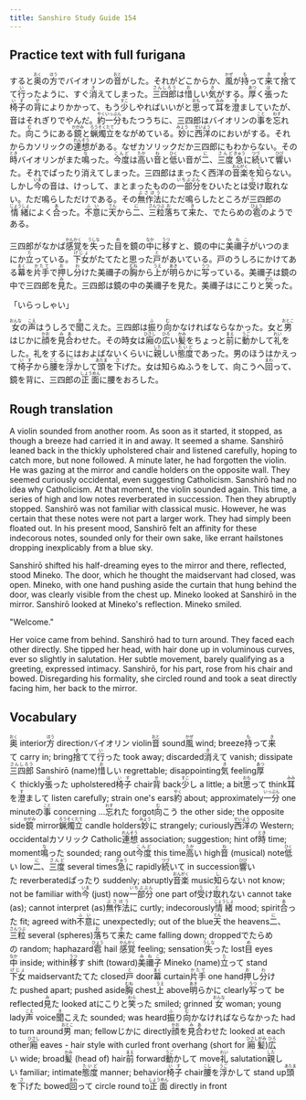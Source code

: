 ```yaml
---
title: Sanshiro Study Guide 154
---
```


## Practice text with full furigana

<p>
すると<ruby><rb>奥</rb><rt>おく</rt></ruby>の<ruby><rb>方</rb><rt>ほう</rt></ruby>でバイオリンの<ruby><rb>音</rb><rt>おと</rt></ruby>がした。それがどこからか、<ruby><rb>風</rb><rt>かぜ</rt></ruby>が<ruby><rb>持</rb><rt>も</rt></ruby>って<ruby><rb>来</rb><rt>き</rt></ruby>て<ruby><rb>捨</rb><rt>す</rt></ruby>てて<ruby><rb>行</rb><rt>い</rt></ruby>ったように、すぐ<ruby><rb>消</rb><rt>き</rt></ruby>えてしまった。<ruby><rb>三四郎</rb><rt>さんしろう</rt></ruby>は<ruby><rb>惜</rb><rt>お</rt></ruby>しい<ruby><rb>気</rb><rt>き</rt></ruby>がする。<ruby><rb>厚</rb><rt>あつ</rt></ruby>く<ruby><rb>張</rb><rt>は</rt></ruby>った<ruby><rb>椅子</rb><rt>いす</rt></ruby>の<ruby><rb>背</rb><rt>せ</rt></ruby>によりかかって、もう<ruby><rb>少</rb><rt>すこ</rt></ruby>しやればいいがと<ruby><rb>思</rb><rt>おも</rt></ruby>って<ruby><rb>耳</rb><rt>みみ</rt></ruby>を<ruby><rb>澄</rb><rt>す</rt></ruby>ましていたが、音はそれぎりでやんだ。<ruby><rb>約</rb><rt>やく</rt></ruby><ruby><rb>一分</rb><rt>いっぷん</rt></ruby>もたつうちに、三四郎はバイオリンの<ruby><rb>事</rb><rt>こと</rt></ruby>を<ruby><rb>忘</rb><rt>わす</rt></ruby>れた。<ruby><rb>向</rb><rt>む</rt></ruby>こうにある<ruby><rb>鏡</rb><rt>かがみ</rt></ruby>と<ruby><rb>蝋燭立</rb><rt>ろうそくたて</rt></ruby>をながめている。<ruby><rb>妙</rb><rt>みょう</rt></ruby>に<ruby><rb>西洋</rb><rt>せいよう</rt></ruby>のにおいがする。それからカソリックの<ruby><rb>連想</rb><rt>れんそう</rt></ruby>がある。なぜカソリックだか三四郎にもわからない。その<ruby><rb>時</rb><rt>とき</rt></ruby>バイオリンがまた<ruby><rb>鳴</rb><rt>な</rt></ruby>った。<ruby><rb>今度</rb><rt>こんど</rt></ruby>は<ruby><rb>高</rb><rt>たか</rt></ruby>い<ruby><rb>音</rb><rt>ね</rt></ruby>と<ruby><rb>低</rb><rt>ひく</rt></ruby>い音が<ruby><rb>二</rb><rt>に</rt></ruby>、<ruby><rb>三度</rb><rt>さんど</rt></ruby><ruby><rb>急</rb><rt>きゅう</rt></ruby>に<ruby><rb>続</rb><rt>つづ</rt></ruby>いて<ruby><rb>響</rb><rt>ひび</rt></ruby>いた。それでぱったり消えてしまった。三四郎はまったく西洋の<ruby><rb>音楽</rb><rt>おんがく</rt></ruby>を<ruby><rb>知</rb><rt>し</rt></ruby>らない。しかし<ruby><rb>今</rb><rt>いま</rt></ruby>の音は、けっして、まとまったものの<ruby><rb>一部分</rb><rt>いちぶぶん</rt></ruby>をひいたとは<ruby><rb>受</rb><rt>う</rt></ruby>け<ruby><rb>取</rb><rt>と</rt></ruby>れない。ただ鳴らしただけである。その<ruby><rb>無作法</rb><rt>ぶさほう</rt></ruby>にただ鳴らしたところが三四郎の<ruby><rb>情緒</rb><rt>じょうしょ</rt></ruby>によく<ruby><rb>合</rb><rt>あ</rt></ruby>った。<ruby><rb>不意</rb><rt>ふい</rt></ruby>に<ruby><rb>天</rb><rt>てん</rt></ruby>から<ruby><rb>二</rb><rt>に</rt></ruby>、<ruby><rb>三粒</rb><rt>さんつぶ</rt></ruby><ruby><rb>落</rb><rt>お</rt></ruby>ちて<ruby><rb>来</rb><rt>き</rt></ruby>た、でたらめの<ruby><rb>雹</rb><rt>ひょう</rt></ruby>のようである。
</p>

<p>
三四郎がなかば<ruby><rb>感覚</rb><rt>かんかく</rt></ruby>を<ruby><rb>失</rb><rt>うしな</rt></ruby>った<ruby><rb>目</rb><rt>め</rt></ruby>を鏡の<ruby><rb>中</rb><rt>なか</rt></ruby>に<ruby><rb>移</rb><rt>うつ</rt></ruby>すと、鏡の中に<ruby><rb>美禰子</rb><rt>みねこ</rt></ruby>がいつのまにか<ruby><rb>立</rb><rt>た</rt></ruby>っている。<ruby><rb>下女</rb><rt>げじょ</rt></ruby>がたてたと思った<ruby><rb>戸</rb><rt>と</rt></ruby>があいている。戸のうしろにかけてある<ruby><rb>幕</rb><rt>まく</rt></ruby>を<ruby><rb>片手</rb><rt>かたて</rt></ruby>で<ruby><rb>押</rb><rt>お</rt></ruby>し<ruby><rb>分</rb><rt>わ</rt></ruby>けた美禰子の<ruby><rb>胸</rb><rt>むね</rt></ruby>から<ruby><rb>上</rb><rt>うえ</rt></ruby>が<ruby><rb>明</rb><rt>あき</rt></ruby>らかに<ruby><rb>写</rb><rt>うつ</rt></ruby>っている。美禰子は鏡の中で三四郎を<ruby><rb>見</rb><rt>み</rt></ruby>た。三四郎は鏡の中の美禰子を見た。美禰子はにこりと<ruby><rb>笑</rb><rt>わら</rt></ruby>った。
</p>

「いらっしゃい」

<p>
<ruby><rb>女</rb><rt>おんな</rt></ruby>の<ruby><rb>声</rb><rt>こえ</rt></ruby>はうしろで<ruby><rb>聞</rb><rt>き</rt></ruby>こえた。三四郎は<ruby><rb>振</rb><rt>ふ</rt></ruby>り<ruby><rb>向</rb><rt>む</rt></ruby>かなければならなかった。女と<ruby><rb>男</rb><rt>おとこ</rt></ruby>はじかに<ruby><rb>顔</rb><rt>かお</rt></ruby>を<ruby><rb>見合</rb><rt>みあ</rt></ruby>わせた。その時女は<ruby><rb>廂</rb><rt>ひさし</rt></ruby>の<ruby><rb>広</rb><rt>ひろ</rt></ruby>い<ruby><rb>髪</rb><rt>かみ</rt></ruby>をちょっと<ruby><rb>前</rb><rt>まえ</rt></ruby>に<ruby><rb>動</rb><rt>うご</rt></ruby>かして<ruby><rb>礼</rb><rt>れい</rt></ruby>をした。礼をするにはおよばないくらいに<ruby><rb>親</rb><rt>した</rt></ruby>しい<ruby><rb>態度</rb><rt>たいど</rt></ruby>であった。男のほうはかえって<ruby><rb>椅子</rb><rt>いす</rt></ruby>から<ruby><rb>腰</rb><rt>こし</rt></ruby>を<ruby><rb>浮</rb><rt>うご</rt></ruby>かして<ruby><rb>頭</rb><rt>あたま</rt></ruby>を<ruby><rb>下</rb><rt>さ</rt></ruby>げた。女は知らぬふうをして、向こうへ<ruby><rb>回</rb><rt>まわ</rt></ruby>って、鏡を背に、三四郎の<ruby><rb>正面</rb><rt>しょうめん</rt></ruby>に腰をおろした。
</p>


## Rough translation

A violin sounded from another room. As soon as it started, it stopped, as though a breeze had carried it in and away. It seemed a shame. Sanshirō leaned back in the thickly upholstered chair and listened carefully, hoping to catch more, but none followed. A minute later, he had forgotten the violin. He was gazing at the mirror and candle holders on the opposite wall. They seemed curiously occidental, even suggesting Catholicism. Sanshirō had no idea why Catholicism. At that moment, the violin sounded again. This time, a series of high and low notes reverberated in succession. Then they abruptly stopped. Sanshirō was not familiar with classical music. However, he was certain that these notes were not part a larger work. They had simply been floated out. In his present mood, Sanshirō felt an affinity for these indecorous notes, sounded only for their own sake, like errant hailstones dropping inexplicably from a blue sky.

Sanshirō shifted his half-dreaming eyes to the mirror and there, reflected, stood Mineko. The door, which he thought the maidservant had closed, was open. Mineko, with one hand pushing aside the curtain that hung behind the door, was clearly visible from the chest up. Mineko looked at Sanshirō in the mirror. Sanshirō looked at Mineko's reflection. Mineko smiled.

"Welcome."

Her voice came from behind. Sanshirō had to turn around. They faced each other directly. She tipped her head, with hair done up in voluminous curves, ever so slightly in salutation. Her subtle movement, barely qualifying as a greeting, expressed intimacy. Sanshirō, for his part, rose from his chair and bowed. Disregarding his formality, she circled round and took a seat directly facing him, her back to the mirror.                 


## Vocabulary

<p>
<span class="vocabstudy"><ruby><rb>奥</rb><rt>おく</rt></ruby>&nbsp;interior</span><span class="vocabstudy"><ruby><rb>方</rb><rt>ほう</rt></ruby>&nbsp;direction</span><span class="vocabstudy">バイオリン&nbsp;violin</span><span class="vocabstudy"><ruby><rb>音</rb><rt>おと</rt></ruby>&nbsp;sound</span><span class="vocabstudy"><ruby><rb>風</rb><rt>かぜ</rt></ruby>&nbsp;wind; breeze</span><span class="vocabstudy"><ruby><rb>持</rb><rt>も</rt></ruby>って<ruby><rb>来</rb><rt>き</rt></ruby>て&nbsp;carry in; bring</span><span class="vocabstudy"><ruby><rb>捨</rb><rt>す</rt></ruby>てて<ruby><rb>行</rb><rt>い</rt></ruby>った&nbsp;took away; discarded</span><span class="vocabstudy"><ruby><rb>消</rb><rt>き</rt></ruby>えて&nbsp;vanish; dissipate</span><span class="vocabstudy"><ruby><rb>三四郎</rb><rt>さんしろう</rt></ruby>&nbsp;Sanshirō (name)</span><span class="vocabstudy"><ruby><rb>惜</rb><rt>お</rt></ruby>しい&nbsp;regrettable; disappointing</span><span class="vocabstudy"><ruby><rb>気</rb><rt>き</rt></ruby>&nbsp;feeling</span><span class="vocabstudy"><ruby><rb>厚</rb><rt>あつ</rt></ruby>く&nbsp;thickly</span><span class="vocabstudy"><ruby><rb>張</rb><rt>は</rt></ruby>った&nbsp;upholstered</span><span class="vocabstudy"><ruby><rb>椅子</rb><rt>いす</rt></ruby>&nbsp;chair</span><span class="vocabstudy"><ruby><rb>背</rb><rt>せ</rt></ruby>&nbsp;back</span><span class="vocabstudy"><ruby><rb>少</rb><rt>すこ</rt></ruby>し&nbsp;a little; a bit</span><span class="vocabstudy"><ruby><rb>思</rb><rt>おも</rt></ruby>って&nbsp;think</span><span class="vocabstudy"><ruby><rb>耳</rb><rt>みみ</rt></ruby>を<ruby><rb>澄</rb><rt>す</rt></ruby>まして&nbsp;listen carefully; strain one's ears</span><span class="vocabstudy"><ruby><rb>約</rb><rt>やく</rt></ruby>&nbsp;about; approximately</span><span class="vocabstudy"><ruby><rb>一分</rb><rt>いっぷん</rt></ruby>&nbsp;one minute</span><span class="vocabstudy">の<ruby><rb>事</rb><rt>こと</rt></ruby>&nbsp;concerning ...</span><span class="vocabstudy"><ruby><rb>忘</rb><rt>わす</rt></ruby>れた&nbsp;forgot</span><span class="vocabstudy"><ruby><rb>向</rb><rt>む</rt></ruby>こう&nbsp;the other side; the opposite side</span><span class="vocabstudy"><ruby><rb>鏡</rb><rt>かがみ</rt></ruby>&nbsp;mirror</span><span class="vocabstudy"><ruby><rb>蝋燭立</rb><rt>ろうそくたて</rt></ruby>&nbsp;candle holders</span><span class="vocabstudy"><ruby><rb>妙</rb><rt>みょう</rt></ruby>に&nbsp;strangely; curiously</span><span class="vocabstudy"><ruby><rb>西洋</rb><rt>せいよう</rt></ruby>の&nbsp;Western; occidental</span><span class="vocabstudy">カソリック&nbsp;Catholic</span><span class="vocabstudy"><ruby><rb>連想</rb><rt>れんそう</rt></ruby>&nbsp;association; suggestion; hint of</span><span class="vocabstudy"><ruby><rb>時</rb><rt>とき</rt></ruby>&nbsp;time; moment</span><span class="vocabstudy"><ruby><rb>鳴</rb><rt>な</rt></ruby>った&nbsp;sounded; rang out</span><span class="vocabstudy"><ruby><rb>今度</rb><rt>こんど</rt></ruby>&nbsp;this time</span><span class="vocabstudy"><ruby><rb>高</rb><rt>たか</rt></ruby>い&nbsp;high</span><span class="vocabstudy"><ruby><rb>音</rb><rt>ね</rt></ruby>&nbsp;(musical) note</span><span class="vocabstudy"><ruby><rb>低</rb><rt>ひく</rt></ruby>い&nbsp;low</span><span class="vocabstudy"><ruby><rb>二</rb><rt>に</rt></ruby>、<ruby><rb>三度</rb><rt>さんど</rt></ruby>&nbsp;several times</span><span class="vocabstudy"><ruby><rb>急</rb><rt>きゅう</rt></ruby>に&nbsp;rapidly</span><span class="vocabstudy"><ruby><rb>続</rb><rt>つづ</rt></ruby>いて&nbsp;in succession</span><span class="vocabstudy"><ruby><rb>響</rb><rt>ひび</rt></ruby>いた&nbsp;reverberated</span><span class="vocabstudy">ぱったり&nbsp;suddenly; abruptly</span><span class="vocabstudy"><ruby><rb>音楽</rb><rt>おんがく</rt></ruby>&nbsp;music</span><span class="vocabstudy"><ruby><rb>知</rb><rt>し</rt></ruby>らない&nbsp;not know; not be familiar with</span><span class="vocabstudy"><ruby><rb>今</rb><rt>いま</rt></ruby>&nbsp;(just) now</span><span class="vocabstudy"><ruby><rb>一部分</rb><rt>いちぶぶん</rt></ruby>&nbsp;one part of</span><span class="vocabstudy"><ruby><rb>受</rb><rt>う</rt></ruby>け<ruby><rb>取</rb><rt>と</rt></ruby>れない&nbsp;cannot take (as); cannot interpret (as)</span><span class="vocabstudy"><ruby><rb>無作法</rb><rt>ぶさほう</rt></ruby>に&nbsp;curtly; indecorously</span><span class="vocabstudy"><ruby><rb>情緒</rb><rt>じょうしょ</rt></ruby>&nbsp;mood; spirit</span><span class="vocabstudy"><ruby><rb>合</rb><rt>あ</rt></ruby>った&nbsp;fit; agreed with</span><span class="vocabstudy"><ruby><rb>不意</rb><rt>ふい</rt></ruby>に&nbsp;unexpectedly; out of the blue</span><span class="vocabstudy"><ruby><rb>天</rb><rt>てん</rt></ruby>&nbsp;the heavens</span><span class="vocabstudy"><ruby><rb>二</rb><rt>に</rt></ruby>、<ruby><rb>三粒</rb><rt>さんつぶ</rt></ruby>&nbsp;several (spheres)</span><span class="vocabstudy"><ruby><rb>落</rb><rt>お</rt></ruby>ちて<ruby><rb>来</rb><rt>き</rt></ruby>た&nbsp;came falling down; dropped</span><span class="vocabstudy">でたらめの&nbsp;random; haphazard</span><span class="vocabstudy"><ruby><rb>雹</rb><rt>ひょう</rt></ruby>&nbsp;hail</span>
<span class="vocabstudy"><ruby><rb>感覚</rb><rt>かんかく</rt></ruby>&nbsp;feeling; sensation</span><span class="vocabstudy"><ruby><rb>失</rb><rt>うしな</rt></ruby>った&nbsp;lost</span><span class="vocabstudy"><ruby><rb>目</rb><rt>め</rt></ruby>&nbsp;eyes</span><span class="vocabstudy"><ruby><rb>中</rb><rt>なか</rt></ruby>&nbsp;inside; within</span><span class="vocabstudy"><ruby><rb>移</rb><rt>うつ</rt></ruby>す&nbsp;shift (toward)</span><span class="vocabstudy"><ruby><rb>美禰子</rb><rt>みねこ</rt></ruby>&nbsp;Mineko (name)</span><span class="vocabstudy"><ruby><rb>立</rb><rt>た</rt></ruby>って&nbsp;stand</span><span class="vocabstudy"><ruby><rb>下女</rb><rt>げじょ</rt></ruby>&nbsp;maidservant</span><span class="vocabstudy">たてた&nbsp;closed</span><span class="vocabstudy"><ruby><rb>戸</rb><rt>と</rt></ruby>&nbsp;door</span><span class="vocabstudy"><ruby><rb>幕</rb><rt>まく</rt></ruby>&nbsp;curtain</span><span class="vocabstudy"><ruby><rb>片手</rb><rt>かたて</rt></ruby>&nbsp;one hand</span><span class="vocabstudy"><ruby><rb>押</rb><rt>お</rt></ruby>し<ruby><rb>分</rb><rt>わ</rt></ruby>けた&nbsp;pushed apart; pushed aside</span><span class="vocabstudy"><ruby><rb>胸</rb><rt>むね</rt></ruby>&nbsp;chest</span><span class="vocabstudy"><ruby><rb>上</rb><rt>うえ</rt></ruby>&nbsp;above</span><span class="vocabstudy"><ruby><rb>明</rb><rt>あき</rt></ruby>らかに&nbsp;clearly</span><span class="vocabstudy"><ruby><rb>写</rb><rt>うつ</rt></ruby>って&nbsp;be reflected</span><span class="vocabstudy"><ruby><rb>見</rb><rt>み</rt></ruby>た&nbsp;looked at</span><span class="vocabstudy">にこりと<ruby><rb>笑</rb><rt>わら</rt></ruby>った&nbsp;smiled; grinned</span>
<span class="vocabstudy"><ruby><rb>女</rb><rt>おんな</rt></ruby>&nbsp;woman; young lady</span><span class="vocabstudy"><ruby><rb>声</rb><rt>こえ</rt></ruby>&nbsp;voice</span><span class="vocabstudy"><ruby><rb>聞</rb><rt>き</rt></ruby>こえた&nbsp;sounded; was heard</span><span class="vocabstudy"><ruby><rb>振</rb><rt>ふ</rt></ruby>り<ruby><rb>向</rb><rt>む</rt></ruby>かなければならなかった&nbsp;had to turn around</span><span class="vocabstudy"><ruby><rb>男</rb><rt>おとこ</rt></ruby>&nbsp;man; fellow</span><span class="vocabstudy">じかに&nbsp;directly</span><span class="vocabstudy"><ruby><rb>顔</rb><rt>かお</rt></ruby>を<ruby><rb>見合</rb><rt>みあ</rt></ruby>わせた&nbsp;looked at each other</span><span class="vocabstudy"><ruby><rb>廂</rb><rt>ひさし</rt></ruby>&nbsp;eaves - hair style with curled front overhang (short for <ruby><rb>廂髪</rb><rt>ひさしがみ</rt></ruby>)</span><span class="vocabstudy"><ruby><rb>広</rb><rt>ひろ</rt></ruby>い&nbsp;wide; broad</span><span class="vocabstudy"><ruby><rb>髪</rb><rt>かみ</rt></ruby>&nbsp;(head of) hair</span><span class="vocabstudy"><ruby><rb>前</rb><rt>まえ</rt></ruby>&nbsp;forward</span><span class="vocabstudy"><ruby><rb>動</rb><rt>うご</rt></ruby>かして&nbsp;move</span><span class="vocabstudy"><ruby><rb>礼</rb><rt>れい</rt></ruby>&nbsp;salutation</span><span class="vocabstudy"><ruby><rb>親</rb><rt>した</rt></ruby>しい&nbsp;familiar; intimate</span><span class="vocabstudy"><ruby><rb>態度</rb><rt>たいど</rt></ruby>&nbsp;manner; behavior</span><span class="vocabstudy"><ruby><rb>椅子</rb><rt>いす</rt></ruby>&nbsp;chair</span><span class="vocabstudy"><ruby><rb>腰</rb><rt>こし</rt></ruby>を<ruby><rb>浮</rb><rt>うご</rt></ruby>かして&nbsp;stand up</span><span class="vocabstudy"><ruby><rb>頭</rb><rt>あたま</rt></ruby>を<ruby><rb>下</rb><rt>さ</rt></ruby>げた&nbsp;bowed</span><span class="vocabstudy"><ruby><rb>回</rb><rt>まわ</rt></ruby>って&nbsp;circle round to</span><span class="vocabstudy"><ruby><rb>正面</rb><rt>しょうめん</rt></ruby>&nbsp;directly in front</span>
</p>
